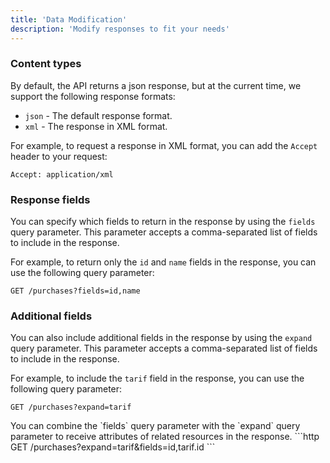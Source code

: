 ```yaml
---
title: 'Data Modification'
description: 'Modify responses to fit your needs'
---
```


### Content types

By default, the API returns a json response, but at the current time, we support the following response formats:

- `json` - The default response format.
- `xml` - The response in XML format.

For example, to request a response in XML format, you can add the `Accept` header to your request:

```http
Accept: application/xml
```

### Response fields

You can specify which fields to return in the response by using the `fields` query parameter. This parameter accepts a comma-separated list of fields to include in the response.

For example, to return only the `id` and `name` fields in the response, you can use the following query parameter:

```http
GET /purchases?fields=id,name
```

### Additional fields

You can also include additional fields in the response by using the `expand` query parameter. This parameter accepts a comma-separated list of fields to include in the response.

For example, to include the `tarif` field in the response, you can use the following query parameter:

```http
GET /purchases?expand=tarif
```

<Note>
    You can combine the `fields` query parameter with the `expand` query parameter to receive attributes of related resources in the response.
    ```http
    GET /purchases?expand=tarif&fields=id,tarif.id
    ```
</Note>